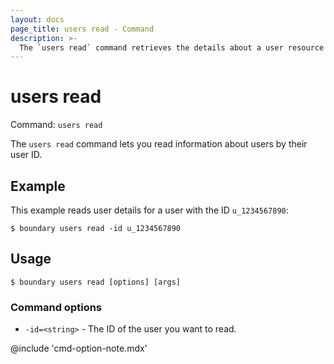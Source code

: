 ```yaml
---
layout: docs
page_title: users read - Command
description: >-
  The `users read` command retrieves the details about a user resource for the given user ID.
---
```


# users read

Command: `users read`

The `users read` command lets you read information about users by their user ID.

## Example

This example reads user details for a user with the ID `u_1234567890`:

```shell-session
$ boundary users read -id u_1234567890
```

## Usage

<CodeBlockConfig hideClipboard>

```shell-session
$ boundary users read [options] [args]
```

</CodeBlockConfig>

### Command options

- `-id=<string>` - The ID of the user you want to read.

@include 'cmd-option-note.mdx'